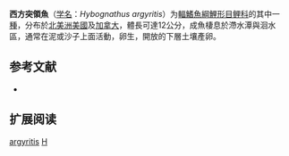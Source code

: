 {{Speciesbox
| name = 西方突領魚
| status = NE
| status_system = IUCN3.1
| image = 
| genus = Hybognathus
| species = argyritis
| authority = [[Girard|Girard]], 1856
| synonyms = 
}}

'''西方突領魚'''（[[学名|学名]]：''Hybognathus argyritis''）为[[輻鰭魚綱|輻鰭魚綱]][[鯉形目|鯉形目]][[鲤科|鲤科]]的其中一[[種|種]]，分布於[[北美洲|北美洲]][[美國|美國]]及[[加拿大|加拿大]]，體長可達12公分，成魚棲息於滯水潭與洄水區，通常在泥或沙子上面活動，卵生，開放的下層土壤產卵。

== 参考文献 ==
*{{FishBase_species|genus=Hybognathus|species=argyritis|year=2011|month=12}}

== 扩展阅读 ==
{{refbegin}}
{{wikispecies-inline|Hybognathus argyritis|西方突領魚}}
{{refend}}
{{Taxonbar|from=Q5508217}}

[[Category:突領魚屬|argyritis]]
[[Category:1856年描述的魚類|H]]


{{鯉形目小作品}}